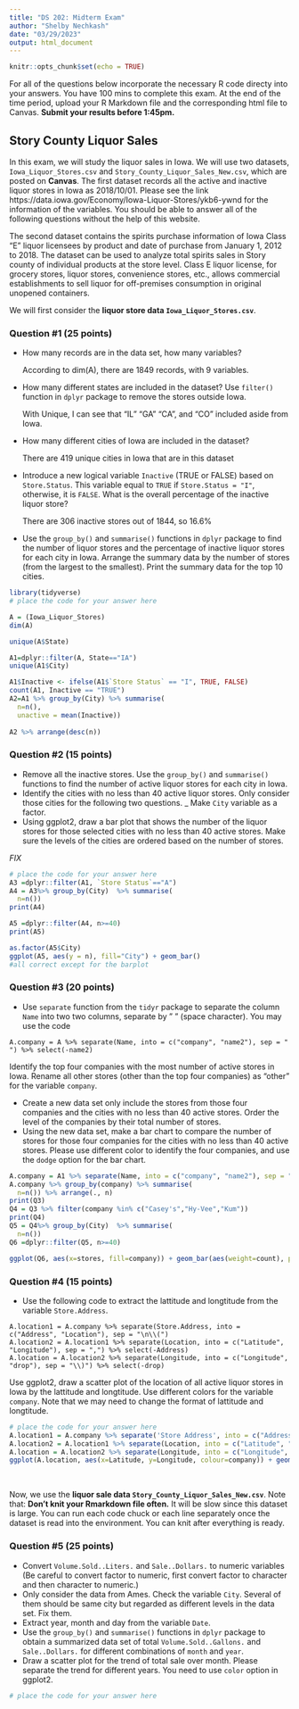 ---
title: "DS 202: Midterm Exam"
author: "Shelby Nechkash"
date: "03/29/2023"
output: html_document
---

```{r setup, include=FALSE}
knitr::opts_chunk$set(echo = TRUE)
```

For all of the questions below incorporate the necessary R code directy into your answers. You have 100 mins to complete this exam. At the end of the time period, upload your R Markdown file and the corresponding html file to Canvas. **Submit your results before 1:45pm.**

## Story County Liquor Sales

In this exam, we will study the liquor sales in Iowa. We will use two datasets, `Iowa_Liquor_Stores.csv` and `Story_County_Liquor_Sales_New.csv`, which are posted on **Canvas**.
The first dataset records all the active and inactive liquor stores in Iowa as 2018/10/01. Please see the link https://data.iowa.gov/Economy/Iowa-Liquor-Stores/ykb6-ywnd for the information of the variables. You should be able to answer all of the following questions without the help of this website.

The second dataset contains the spirits purchase information of Iowa Class "E" liquor licensees by product and date of purchase from January 1, 2012 to 2018. The dataset can be used to analyze total spirits sales in Story county of individual products at the store level.
Class E liquor license, for grocery stores, liquor stores, convenience stores, etc., allows commercial establishments to sell liquor for off-premises consumption in original unopened containers.

We will first consider the **liquor store data `Iowa_Liquor_Stores.csv`**.

### Question #1 (25 points)

- How many records are in the data set, how many variables?

  According to dim(A), there are 1849 records, with 9 variables. 
  
- How many different states are included in the dataset? Use `filter()` function in `dplyr` package to remove the stores outside Iowa.
    
    With Unique, I can see that "IL" "GA" "CA", and "CO" included aside from Iowa.
    
- How many different cities of Iowa are included in the dataset?  
  
  There are 419 unique cities in Iowa that are in this dataset
  
- Introduce a new logical variable `Inactive` (TRUE or FALSE) based on `Store.Status`. This variable equal to `TRUE` if `Store.Status = "I"`, otherwise, it is `FALSE`. What is the overall percentage of the inactive liquor store? 
  
  There are 306 inactive stores out of 1844, so 16.6%

- Use the `group_by()` and `summarise()` functions in `dplyr` package to find the number of liquor stores and the percentage of inactive liquor stores for each city in Iowa. Arrange the summary data by the number of stores (from the largest to the smallest). Print the summary data for the top 10 cities.  

```{r, message = FALSE}
library(tidyverse)
# place the code for your answer here

A = (Iowa_Liquor_Stores)
dim(A)

unique(A$State)

A1=dplyr::filter(A, State=="IA")
unique(A1$City)

A1$Inactive <- ifelse(A1$`Store Status` == "I", TRUE, FALSE) 
count(A1, Inactive == "TRUE")
A2=A1 %>% group_by(City) %>% summarise(
  n=n(),
  unactive = mean(Inactive))
  
A2 %>% arrange(desc(n))
```

### Question #2 (15 points)


- Remove all the inactive stores. Use the `group_by()` and `summarise()` functions to find the number of active liquor stores for each city in Iowa. 
- Identify the cities with no less than 40 active liquor stores. Only consider those cities for the following two questions.
_ Make `City` variable as a factor.  
- Using ggplot2, draw a bar plot that shows the number of the liquor stores for those selected cities with no less than 40 active stores. Make sure the levels of the cities are ordered based on the number of stores.

*FIX*

```{r, message = FALSE}
# place the code for your answer here
A3 =dplyr::filter(A1, `Store Status`=="A")
A4 = A3%>% group_by(City)  %>% summarise(
  n=n())
print(A4)

A5 =dplyr::filter(A4, n>=40)
print(A5)

as.factor(A5$City)
ggplot(A5, aes(y = n), fill="City") + geom_bar()
#all correct except for the barplot
```

### Question #3 (20 points)

- Use `separate` function from the `tidyr` package to separate the column `Name` into two two columns, separate by " " (space character). You may use the code
```
A.company = A %>% separate(Name, into = c("company", "name2"), sep = " ") %>% select(-name2)
```
Identify the top four companies with the most number of active stores in Iowa. Rename all other stores (other than the top four companies) as "other" for the variable `company`.

- Create a new data set only include the stores from those four companies and the cities with no less than 40 active stores. Order the level of the companies by their total number of stores.  
- Using the new data set, make a bar chart to compare the number of stores for those four companies for the cities with no less than 40 active stores. Please use different color to identify the four companies, and use the `dodge` option for the bar chart.

```{r}
A.company = A1 %>% separate(Name, into = c("company", "name2"), sep = " ") %>% select(-name2)
A.company %>% group_by(company) %>% summarise(
  n=n()) %>% arrange(., n)
print(Q3)
Q4 = Q3 %>% filter(company %in% c("Casey's","Hy-Vee","Kum"))
print(Q4)
Q5 = Q4%>% group_by(City)  %>% summarise(
  n=n())
Q6 =dplyr::filter(Q5, n>=40)

ggplot(Q6, aes(x=stores, fill=company)) + geom_bar(aes(weight=count), position="dodge")

```


### Question #4 (15 points)

- Use the following code to extract the lattitude and longtitude from the variable `Store.Address`. 
```
A.location1 = A.company %>% separate(Store.Address, into = c("Address", "Location"), sep = "\n\\(")
A.location2 = A.location1 %>% separate(Location, into = c("Latitude", "Longitude"), sep = ",") %>% select(-Address)
A.location = A.location2 %>% separate(Longitude, into = c("Longitude", "drop"), sep = "\\)") %>% select(-drop)
```
Use ggplot2, draw a scatter plot of the location of all active liquor stores in Iowa by the lattitude and longtitude. Use different colors for the variable `company`. Note that we may need to change the format of lattitude and longtitude.

```{r, message = FALSE}
# place the code for your answer here
A.location1 = A.company %>% separate('Store Address', into = c("Address", "Location"), sep = "\n\\(")
A.location2 = A.location1 %>% separate(Location, into = c("Latitude", "Longitude"), sep = ",") %>% select(-Address)
A.location = A.location2 %>% separate(Longitude, into = c("Longitude", "drop"), sep = "\\)") %>% select(-drop)
ggplot(A.location, aes(x=Latitude, y=Longitude, colour=company)) + geom_dotplot()
```

<br>

Now, we use the **liquor sale data `Story_County_Liquor_Sales_New.csv`**.
Note that: **Don't knit your Rmarkdown file often.** It will be slow since this dataset is large. You can run each code chuck or each line separately once the dataset is read into the environment. You can knit after everything is ready.

### Question #5 (25 points)

- Convert `Volume.Sold..Liters.` and `Sale..Dollars.` to numeric variables (Be careful to convert factor to numeric, first convert factor to character and then character to numeric.)
- Only consider the data from Ames. Check the variable `City`. Several of them should be same city but regarded as different levels in the data set. Fix them.
- Extract year, month and day from the variable `Date`. 
- Use the `group_by()` and `summarise()` functions in `dplyr` package to obtain a summarized data set of total `Volume.Sold..Gallons.` and `Sale..Dollars.` for different combinations of `month` and `year`.
- Draw a scatter plot for the trend of total sale over month. Please separate the trend for different years. You need to use `color` option in ggplot2.

```{r, message = FALSE}
# place the code for your answer here
```
